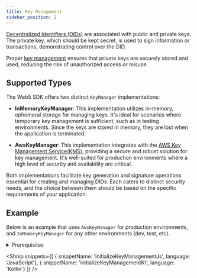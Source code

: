 ```yaml
---
title: Key Management
sidebar_position: 2
---
```


[Decentralized Identifiers (DIDs)](/docs/web5/learn/decentralized-identifiers) are associated with public and private keys.
The private key, which should be kept secret, is used to sign information or transactions, demonstrating control over the DID.

Proper [key management](https://en.wikipedia.org/wiki/Key_management) ensures that private keys are securely stored and used, reducing the risk of unauthorized access or misuse.

## Supported Types

The Web5 SDK offers two distinct `KeyManager` implementations:

* **InMemoryKeyManager**: This implementation utilizes in-memory, ephemeral storage for managing keys.
It's ideal for scenarios where temporary key management is sufficient, such as in testing environments.
Since the keys are stored in memory, they are lost when the application is terminated.

* **AwsKeyManager**: This implementation integrates with the [AWS Key Management Service(KMS)](https://docs.aws.amazon.com/kms/latest/developerguide/overview.html), providing a secure and robust solution for key management.
It's well-suited for production environments where a high level of security and availability are critical.

Both implementations facilitate key generation and signature operations essential for creating and managing DIDs. Each caters to distinct security needs, and the choice between them should be based on the specific requirements of your application.

## Example
Below is an example that uses `AwsKeyManager` for production environments, and `InMemoryKeyManager` for any other environments (dev, test, etc).

<details>
<summary>Prerequisites</summary>

**Install Packages**

<Shnip
  inlineSnippets={[
    {
      code: `npm i @web5/crypto @web5/dids @web5/crypto-aws-kms`,
      language: 'JavaScript',
      codeLanguage: 'bash',
    },
    {
      code: `// Configure repositories
repositories {
  mavenCentral()
  maven("https://jitpack.io")
  maven("https://repo.danubetech.com/repository/maven-public/")
}
// Configure dependencies
dependencies {
    implementation("xyz.block:web5-crypto:0.10.0")
    implementation("xyz.block:web5-dids:0.10.0")
}`,
      language: 'Kotlin',
      breakLineAt: [5],
      title: 'build.gradle.kts',
    },
  ]}
/>

**Import Classes**

<Shnip snippets={[
    { snippetName: 'importKeyManagementJs', language: 'JavaScript'},
    { snippetName: 'importKeyManagementKt', language: 'Kotlin'}
]} />

</details>

<Shnip snippets={[
    { snippetName: 'initializeKeyManagementJs', language: 'JavaScript'},
    { snippetName: 'initializeKeyManagementKt', language: 'Kotlin'}
]} />